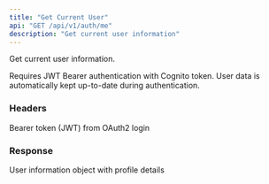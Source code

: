 ```yaml
---
title: "Get Current User"
api: "GET /api/v1/auth/me"
description: "Get current user information"
---
```


Get current user information.

Requires JWT Bearer authentication with Cognito token. User data is automatically kept up-to-date during authentication.

### Headers

<ParamField header="Authorization" type="string" required>
  Bearer token (JWT) from OAuth2 login
</ParamField>

### Response

<ResponseField name="user" type="object">
  User information object with profile details
</ResponseField>


